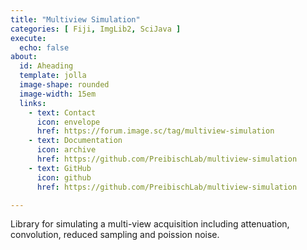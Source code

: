 ```yaml
---
title: "Multiview Simulation"
categories: [ Fiji, ImgLib2, SciJava ]
execute:
  echo: false
about:
  id: Aheading
  template: jolla
  image-shape: rounded
  image-width: 15em
  links:
    - text: Contact
      icon: envelope
      href: https://forum.image.sc/tag/multiview-simulation
    - text: Documentation
      icon: archive
      href: https://github.com/PreibischLab/multiview-simulation
    - text: GitHub
      icon: github
      href: https://github.com/PreibischLab/multiview-simulation

---
```


::: {.alignleft}

Library for simulating a multi-view acquisition including
attenuation, convolution, reduced sampling and poission noise.

:::
